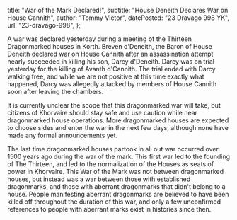   title: "War of the Mark Declared!",
  subtitle: "House Deneith Declares War on House Cannith",
  author: "Tommy Vietor",
  datePosted: "23 Dravago 998 YK",
  url: "23-dravago-998",
};

A war was declared yesterday during a meeting of the Thirteen Dragonmarked houses in Korth.
Breven d'Deneith, the Baron of House Deneith declared war on House Cannith after an assassination attempt nearly succeeded in killing his son, Darcy d'Deneith.
Darcy was on trial yesterday for the killing of Avanth d'Cannith.
The trial ended with Darcy walking free, and while we are not positive at this time exactly what happened, Darcy was allegedly attacked by members of House Cannith soon after leaving the chambers.

It is currently unclear the scope that this dragonmarked war will take, but citizens of Khorvaire should stay safe and use caution while near dragonmarked house operations.
More dragonmarked houses are expected to choose sides and enter the war in the next few days, although none have made any formal announcements yet.

The last time dragonmarked houses partook in all out war occurred over 1500 years ago during the war of the mark.
This first war led to the founding of The Thirteen, and led to the normalization of the Houses as seats of power in Khorvaire.
This War of the Mark was not between dragonmarked houses, but instead was a war between those with established dragonmarks, and those with aberrant dragonmarks that didn't belong to a house.
People manifesting aberrant dragonmarks are believed to have been killed off throughout the duration of this war, and only a few unconfirmed references to people with aberrant marks exist in histories since then.
